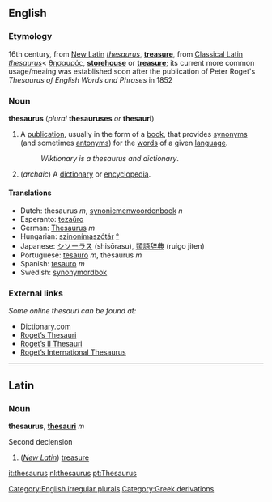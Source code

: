 {{See|Thesaurus}}
==English==
===Etymology===
16th century, from [[New Latin]] ''[[thesaurus]]'', '''[[treasure]]''', from [[Classical Latin]] ''[[thesaurus]]''< {{Gr.}} [[θησαυρός]], '''[[storehouse]]''' or '''[[treasure]]'''; its current more common usage/meaing was established soon after the publication of Peter Roget's ''Thesaurus of English Words and Phrases'' in 1852

===Noun===
{{wikipedia}}
'''thesaurus''' (''plural'' '''thesauruses''' ''or'' '''thesauri''')
#A [[publication]], usually in the form of a [[book]], that provides [[synonym]]s (and sometimes [[antonym]]s) for the [[word]]s of a given [[language]].
#:''Wiktionary is a thesaurus and dictionary''.
#(''archaic'') A [[dictionary]] or [[encyclopedia]].

====Translations====
*Dutch: thesaurus ''m'', [[synoniemenwoordenboek]] ''n''
*Esperanto: [[tezaŭro]]
*German: [[Thesaurus]] ''m''
*Hungarian: [[szinonímaszótár]] [[:hu:szinonímaszótár|°]]
*Japanese: [[シソーラス]] (shisōrasu), [[類語辞典]] (ruigo jiten)
*Portuguese: [[tesauro]] ''m'', thesaurus ''m''
*Spanish: [[tesauro]] ''m''
*Swedish: [[synonymordbok]]

===External links===
''Some online thesauri can be found at:''
*[http://dictionary.reference.com/  Dictionary.com]  
*[http://www.bartleby.com/thesauri/  Roget’s Thesauri]
*[http://www.bartleby.com/62/  Roget’s II Thesauri]
*[http://www.bartleby.com/110/  Roget’s International Thesaurus]

----
==Latin==
===Noun===
'''thesaurus''', '''[[thesauri]]''' ''m''

Second declension

#(''[[New Latin]]'') [[treasure]]

[[Category:English irregular plurals]]
[[Category:Greek derivations]]

[[it:thesaurus]]
[[nl:thesaurus]]
[[pt:Thesaurus]]